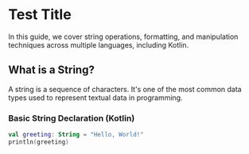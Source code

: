 [//]: # (---)

[//]: # (title: "Comprehensive String Guide")

[//]: # (---)

# Test Title

In this guide, we cover string operations, formatting, and manipulation techniques across multiple languages, including Kotlin.

## What is a String?

A string is a sequence of characters. It's one of the most common data types used to represent textual data in programming.

### Basic String Declaration (Kotlin)

```kotlin
val greeting: String = "Hello, World!"
println(greeting)
